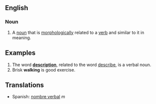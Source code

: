 ==English==
===Noun===

#A [[noun]] that is [[morphology|morphologically]] related to a [[verb]] and similar to it in meaning.

==Examples==

#The word '''[[description]]''', related to the word [[describe]], is a verbal noun. <!--is it?-->
#Brisk '''walking''' is good exercise. 

==Translations==
*Spanish: [[nombre verbal]] ''m''